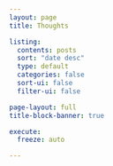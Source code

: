 ```yaml
---
layout: page
title: Thoughts

listing:
  contents: posts
  sort: "date desc"
  type: default
  categories: false
  sort-ui: false
  filter-ui: false

page-layout: full
title-block-banner: true

execute:
  freeze: auto

---
```

